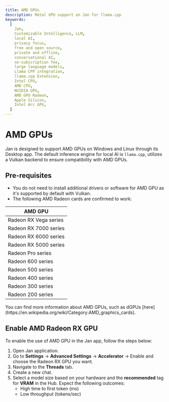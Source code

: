 ```yaml
---
title: AMD GPUs
description: Metal GPU support on Jan for llama.cpp
keywords:
  [
    Jan,
    Customizable Intelligence, LLM,
    local AI,
    privacy focus,
    free and open source,
    private and offline,
    conversational AI,
    no-subscription fee,
    large language models,
    Llama CPP integration,
    llama.cpp Extension,
    Intel CPU,
    AMD CPU,
    NVIDIA GPU,
    AMD GPU Radeon,
    Apple Silicon,
    Intel Arc GPU,
  ]
---
```


# AMD GPUs

Jan is designed to support AMD GPUs on Windows and Linux through its Desktop app. The default inference engine for local AI is `llama.cpp`, utilizes a Vulkan backend to ensure compatibility with AMD GPUs.

## Pre-requisites
- You do not need to install additional drivers or software for AMD GPU as it's supported by default with Vulkan.
- The following AMD Radeon cards are confirmed to work:

| AMD GPU                |
|-----------------------|
| Radeon RX Vega series |
| Radeon RX 7000 series |
| Radeon RX 6000 series |
| Radeon RX 5000 series |
| Radeon Pro series     |
| Radeon 600 series     |
| Radeon 500 series     |
| Radeon 400 series     |
| Radeon 300 series     |
| Radeon 200 series     |

<Callout type='info'>
You can find more information about AMD GPUs, such as dGPUs [here](https://en.wikipedia.org/wiki/Category:AMD_graphics_cards).
</Callout>


## Enable AMD Radeon RX GPU
To enable the use of AMD GPU in the Jan app, follow the steps below:
1. Open Jan application.
2. Go to **Settings** -> **Advanced Settings** -> **Accelerator** -> Enable and choose the Radeon RX GPU you want.
3. Navigate to the **Threads** tab.
4. Create a new chat.
5. Select a model size based on your hardware and the **recommended** tag for **VRAM** in the Hub. Expect the following outcomes:
    - High time to first token (ms)
    - Low throughput (tokens/sec)
